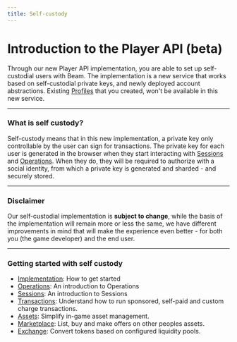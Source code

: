 ```yaml
---
title: Self-custody
---
```


# Introduction to the Player API (beta)

Through our new Player API implementation, you are able to set up self-custodial users with Beam. The implementation is a new service that works based on self-custodial private keys, and newly deployed account abstractions. Existing [Profiles](/service/profiles/introduction) that you created, won't be available in this new service.

---

### What is self custody?

Self-custody means that in this new implementation, a private key only controllable by the user can sign for transactions. The private key for each user is generated in the browser when they start interacting with [Sessions](/service/sessions/introduction) and [Operations](/service/operations/introduction).
When they do, they will be required to authorize with a social identity, from which a private key is generated and sharded - and securely stored.

---

### Disclaimer

Our self-custodial implementation is **subject to change**, while the basis of the implementation will remain more or less the same, we have different improvements in mind that will make the experience even better - for both you (the game developer) and the end user.

---

### Getting started with self custody

- [Implementation](/service/self-custody/implementation): How to get started
- [Operations](/service/operations/introduction): An introduction to Operations
- [Sessions](/service/sessions/introduction): An introduction to Sessions
- [Transactions](/service/transactions/introduction): Understand how to run sponsored, self-paid and custom charge transactions.
- [Assets](/service/assets/introduction): Simplify in-game asset management.
- [Marketplace](/service/marketplace/introduction): List, buy and make offers on other peoples assets.
- [Exchange](/service/exchange/introduction): Convert tokens based on configured liquidity pools.
